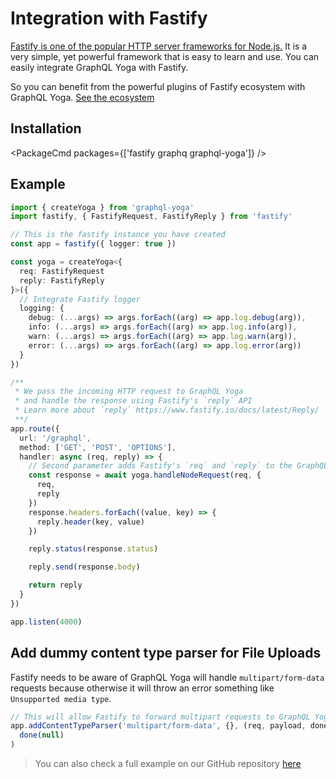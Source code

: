 
# Integration with Fastify

[Fastify is one of the popular HTTP server frameworks for Node.js.](https://www.fastify.io/) It is a very simple, yet powerful framework that is easy to learn and use.
You can easily integrate GraphQL Yoga with Fastify.

So you can benefit from the powerful plugins of Fastify ecosystem with GraphQL Yoga.
[See the ecosystem](https://www.fastify.io/docs/latest/Guides/Ecosystem/)

## Installation

<PackageCmd packages={['fastify graphq graphql-yoga']} />

## Example

```ts
import { createYoga } from 'graphql-yoga'
import fastify, { FastifyRequest, FastifyReply } from 'fastify'

// This is the fastify instance you have created
const app = fastify({ logger: true })

const yoga = createYoga<{
  req: FastifyRequest
  reply: FastifyReply
}>({
  // Integrate Fastify logger
  logging: {
    debug: (...args) => args.forEach((arg) => app.log.debug(arg)),
    info: (...args) => args.forEach((arg) => app.log.info(arg)),
    warn: (...args) => args.forEach((arg) => app.log.warn(arg)),
    error: (...args) => args.forEach((arg) => app.log.error(arg))
  }
})

/**
 * We pass the incoming HTTP request to GraphQL Yoga
 * and handle the response using Fastify's `reply` API
 * Learn more about `reply` https://www.fastify.io/docs/latest/Reply/
 **/
app.route({
  url: '/graphql',
  method: ['GET', 'POST', 'OPTIONS'],
  handler: async (req, reply) => {
    // Second parameter adds Fastify's `req` and `reply` to the GraphQL Context
    const response = await yoga.handleNodeRequest(req, {
      req,
      reply
    })
    response.headers.forEach((value, key) => {
      reply.header(key, value)
    })

    reply.status(response.status)

    reply.send(response.body)

    return reply
  }
})

app.listen(4000)
```

## Add dummy content type parser for File Uploads

Fastify needs to be aware of GraphQL Yoga will handle `multipart/form-data` requests because otherwise it will throw an error something like `Unsupported media type`.

```ts
// This will allow Fastify to forward multipart requests to GraphQL Yoga
app.addContentTypeParser('multipart/form-data', {}, (req, payload, done) =>
  done(null)
)
```

> You can also check a full example on our GitHub repository [here](https://github.com/dotansimha/graphql-yoga/tree/v3/examples/fastify)
